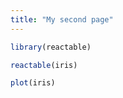 ```yaml
---
title: "My second page"
---
```


```r
library(reactable)
```

```r
reactable(iris)
```

```r
plot(iris)
```


